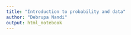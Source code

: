 ```yaml
---
title: "Introduction to probability and data"
author: "Debrupa Nandi"
output: html_notebook
---
```

